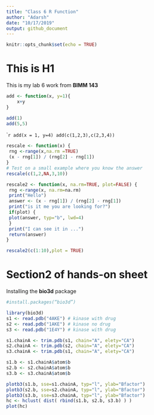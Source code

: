 ```yaml
---
title: "Class 6 R Function"
author: "Adarsh"
date: "10/17/2019"
output: github_document
---
```


```r
knitr::opts_chunk$set(echo = TRUE)
```

# This is H1
This is my lab 6 work from **BIMM 143**

```r
add <- function(x, y=1){
    x+y
}

```
```r
add(1)
add(5,5)
```

````r
add(x = 1, y=4)
add(c(1,2,3),c(2,3,4))
```
```r
rescale <- function(x) {
 rng <-range(x,na.rm =TRUE)
 (x - rng[1]) / (rng[2] - rng[1])
}
# Test on a small example where you know the answer
rescale(c(1,2,NA,3,10))

```

```r
rescale2 <- function(x, na.rm=TRUE, plot=FALSE) {
 rng <-range(x, na.rm=na.rm)
 print("Hello")
 answer <- (x - rng[1]) / (rng[2] - rng[1])
 print("is it me you are looking for?")
 if(plot) {
 plot(answer, typ="b", lwd=4)
 }
 print("I can see it in ...")
 return(answer)
}
```

```r
rescale2(c(1:10),plot = TRUE)
```

# Section2 of hands-on sheet

Installing the **bio3d** package

```r
#install.packages(“bio3d”)
```

```r
library(bio3d)
s1 <- read.pdb("4AKE") # kinase with drug
s2 <- read.pdb("1AKE") # kinase no drug
s3 <- read.pdb("1E4Y") # kinase with drug

s1.chainA <- trim.pdb(s1, chain="A", elety="CA")
s2.chainA <- trim.pdb(s2, chain="A", elety="CA")
s3.chainA <- trim.pdb(s1, chain="A", elety="CA")

s1.b <- s1.chainA$atom$b
s2.b <- s2.chainA$atom$b
s3.b <- s3.chainA$atom$b

plotb3(s1.b, sse=s1.chainA, typ="l", ylab="Bfactor")
plotb3(s2.b, sse=s2.chainA, typ="l", ylab="Bfactor")
plotb3(s3.b, sse=s3.chainA, typ="l", ylab="Bfactor")
hc <- hclust( dist( rbind(s1.b, s2.b, s3.b) ) )
plot(hc)
```





